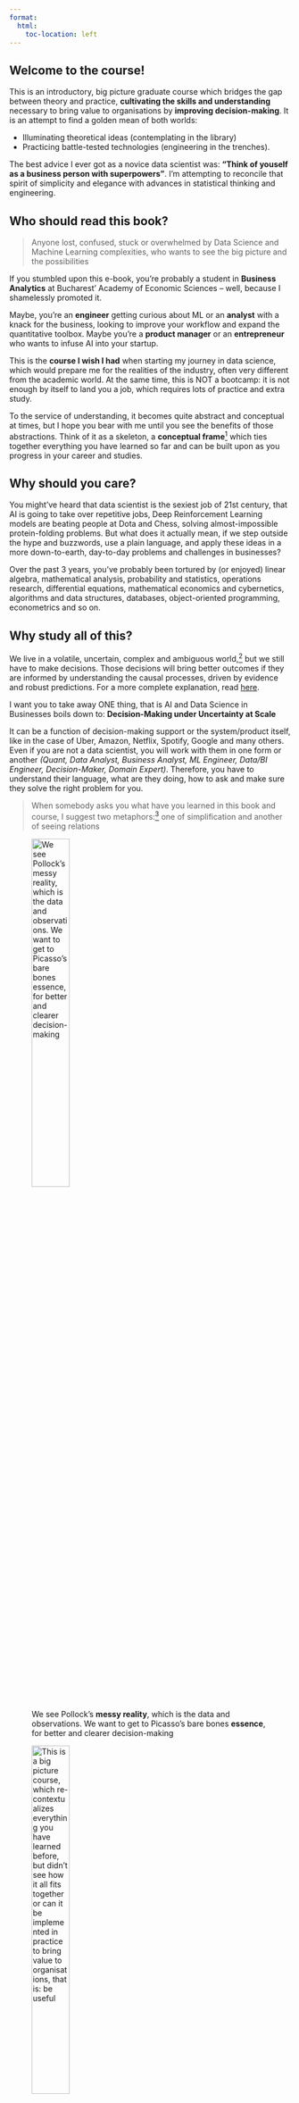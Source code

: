```yaml
---
format:
  html:
    toc-location: left
---
```


## Welcome to the course! {.unnumbered}

This is an introductory, big picture graduate course which bridges the gap between theory and practice, **cultivating the skills and understanding** necessary to bring value to organisations by **improving decision-making**. It is an attempt to find a golden mean of both worlds:

-   Illuminating theoretical ideas (contemplating in the library)
-   Practicing battle-tested technologies (engineering in the trenches).

::: {.column-margin}
The best advice I ever got as a novice data scientist was: **"Think of youself as a business person with superpowers"**. I'm attempting to reconcile that spirit of simplicity and elegance with advances in statistical thinking and engineering. 
:::


::: {.callout-tip}
## Who should read this book?

> Anyone lost, confused, stuck or overwhelmed by Data Science and Machine Learning complexities, who wants to see the big picture and the possibilities

If you stumbled upon this e-book, you're probably a student in **Business Analytics** at Bucharest' Academy of Economic Sciences -- well, because I shamelessly promoted it.

Maybe, you're an **engineer** getting curious about ML or an **analyst** with a knack for the business, looking to improve your workflow and expand the quantitative toolbox. Maybe you're a **product manager** or an **entrepreneur** who wants to infuse AI into your startup.
:::

This is the **course I wish I had** when starting my journey in data science, which would prepare me for the realities of the industry, often very different from the academic world. At the same time, this is NOT a bootcamp: it is not enough by itself to land you a job, which requires lots of practice and extra study.

To the service of understanding, it becomes quite abstract and conceptual at times, but I hope you bear with me until you see the benefits of those abstractions. Think of it as a skeleton, a **conceptual frame**[^index-1] which ties together everything you have learned so far and can be built upon as you progress in your career and studies.

[^index-1]: This course stands on the "shoulders of giants", and I can only aspire to get to the level of clarity and rigor provided by [Hastie/Tibshirani](https://www.statlearning.com/) or [Andrew Ng](https://www.andrewng.org/courses/). However, there is too much content out there, and the roadmap provided here should help you navigate it and find the shortest path towards better decisions in your firm.

## Why should you care?

You might've heard that data scientist is the sexiest job of 21st century, that AI is going to take over repetitive jobs, Deep Reinforcement Learning models are beating people at Dota and Chess, solving almost-impossible protein-folding problems. But what does it actually mean, if we step outside the hype and buzzwords, use a plain language, and apply these ideas in a more down-to-earth, day-to-day problems and challenges in businesses?

Over the past 3 years, you've probably been tortured by (or enjoyed) linear algebra, mathematical analysis, probability and statistics, operations research, differential equations, mathematical economics and cybernetics, algorithms and data structures, databases, object-oriented programming, econometrics and so on.

::: {.callout-tip}
## Why study all of this?

We live in a volatile, uncertain, complex and ambiguous world,[^index-2] but we still have to make decisions. Those decisions will bring better outcomes if they are informed by understanding the causal processes, driven by evidence and robust predictions. For a more complete explanation, read [here](01_fundamentals/background.qmd#why-did-you-study-all-of-that).

I want you to take away ONE thing, that is AI and Data Science in Businesses boils down to: **Decision-Making under Uncertainty at Scale**
:::

[^index-2]: [VUCA: a mental model to better understand the world](https://www.vuca-world.org/where-does-the-term-vuca-come-from/)

It can be a function of decision-making support or the system/product itself, like in the case of Uber, Amazon, Netflix, Spotify, Google and many others. Even if you are not a data scientist, you will work with them in one form or another *(Quant, Data Analyst, Business Analyst, ML Engineer, Data/BI Engineer, Decision-Maker, Domain Expert)*. Therefore, you have to understand their language, what are they doing, how to ask and make sure they solve the right problem for you.

> When somebody asks you what have you learned in this book and course, I suggest two metaphors:[^index-3] one of simplification and another of seeing relations

[^index-3]: Due to my recent philosophical readings, some of the language here has a very specific meaning, which is totally outside the scope. For the curious, I will write a few blog posts outlining some philosophical arguments which struck a chord in me and which I found tremenously useful in day-to-day life.

::: {layout="[29, -10, 40]"}
![We see Pollock's **messy reality**, which is the data and observations. We want to get to Picasso's bare bones **essence**, for better and clearer decision-making](01_fundamentals/img/logo.jpeg "Reality"){.preview-image width="40%"}

![This is a **big picture** course, which re-contextualizes everything you have learned before, but didn't see how it all fits together or can it be implemented in practice to bring value to organisations, that is: be useful](01_fundamentals/img/elephant-blind.jpeg){width="40%"}
:::

## Cybernetics Done Right

::: callout-warning
The idea behind **Cybernetics** curriculum is great: an **interdisciplinary** approach to solving complex economic problems, that is what we know today as **weak/specialised AI**[^index-4].

Unfortunately, the execution is extremely difficult to pull off without a consistent vision, expertise and an account of recent developments. It is even more difficult to put those 80's models in practice, especially in a data-driven age.
:::

[^index-4]: Or data science, if you wish -- at the intersection of computer science, domain expertise (economics), statistics and mathematics. We will dive in more detail and nuance in our first lectures.

Let's go back to the burning question: what I wish I had in a course? It is hard to teach these topics in a way which is both theoretically sound and can be immediately applied.

After recognizing that there is no silver bullet, my conclusion is that following the principles outlined below consistently, dramatically increases the chances of preparing a new generation ready to tackle the messy, ill-defined problems we encounter.

-   Provide motivation for **why** something is important (a field, theory, model, method, technology)
-   Discuss **practical applications** and challenges the firms face, from an insider's perspective. Those are our case-studies.
    - First, we try to deeply understand the problem and frame it in "our" language, that is, clarify and reduce ambiguity
    - Then, we strip the problem to the simplest model, to illuminate some key aspect, like pricing and demand planning decisions. Then, and only then we bring back all the realism and complexities.
    - Applications are based on realistic or real data, which can be messy, hard to access, biased and incomplete
    - Coding up the solutions and software implementations, with the real-world challenges of deploying models and improving decision making
-   Develop a **conceptual undestanding**, an intuition about the problem and the "tool" we think is appropriate in tackling it:
    -   Present the tool theoretically rigorous and sound, but **only where it matters**. More geometry and graphs over equations, more simulations and stories over proofs.
    -   Leverage previous mathematical, statistical, and domain knowledge
    -   For the mathematically inclined, add some elements of abstract math to understand the underlying foundations of these methods and models
-   Use **simulations** as a safe playground [^index-5] that we control, to get a feel for the behavior of models and algorithms.
    -   Implement those in code using best practices, as an engineering exercise
    -   With lots of visualization, especially interactive ones


[^index-5]: I often find myself truly understanding something, only after I code it up and understand the "mechanics" (of a model) well, then try to think of how I would apply it in practice, in different contexts. This hints to the idea that we need some complementary background and tools, some of them right from the beginning of higher education.

Speaking about the **prerequisites**, there are some tools we have to dust off the shelves and cultivate an appreciation of their importance: linear algebra, calculus, probability theory and mathematical statistics. Not least, a confident handle of a programming language like Python or R is essential, such that we can focus on what truly matters.

::: {.column-margin}
Those prerequisites are placed in context of the business practice, with swift reviews and references to resources which should fill in all the gaps.
:::

At the same time, we have to gradually get **rid of the bad habits** that were accumulated: analyses which can't be reproduced, mechanically following a statistical procedure (because the flowchart of statistical tests said so, for example), jumping to a conclusion (as if there is only one, correct, textbook answer), rushing the learning process, handwaving to cover for a poorly articulated argument. On the other side of the spectrum, perfectionism doesn't help either, as this field is inherently iterative and experimental.

[But we need to develop a set of processes to iterate and improve effectively]{.aside}

## Your Unorthodox Guide

Think of me as an industry expert,[^index-6] not an academic pushing you to do homework. Think of the course as a summer school or workshop, rather than required credits and another exam to pass.

[^index-6]: ![See one of my conference talks at BigDataWeek, intended for a mixed tech/business audience: [Pragmatic AI in Google Cloud Platform](https://www.youtube.com/watch?v=02NPR_nDaxQ)](01_fundamentals/img/me.jpeg "Reality"){width="90%"}

I'm a generalist -- navigating uncertainty and complexity to improve decision-making at scale with data and domain-driven software. Here are a few relevant facts about me:

-   Graduate of Cybernetics (2017) and Quantitative Economics (2019)
    -   Did some research in Complex Systems, Agent-Based Modeling, Systems' Dynamics, and Heterodox Economics, which was lots of fun
    -   My serious work was at the intersection of Bayesian Statistics and Machine Learning (thesis, dissertation)
-   Head of Data Science at AdoreMe Tech, with the firm since 2016
    -   Lingerie e-commerce in the U.S., with a PAYG, subscription and try-at-home business models
    -   \$250m revenue in 2022, acquired by Victoria's Secret
    -   70 tech people in Bucharest, over 300 employees
    -   My work involves AI Strategy, Product Management, ML Systems Design
-   Some typical applications of AI in an e-commerce I contributed to:[^experience]
    -   Demand Planning and Inventory Optimization systems to prevent lost sales and excess inventory
    -   Recommender Systems to help users find relevant, personalized items and bundles
    -   Marketing optimizations in Acquisition/Advertisement, Engagement, CRM, Merchandising, Pricing and Promotion
-   Hobbies: 
    -   Reading about "Philosophy as a Way of Life" & Cognitive Science
    -   Painting, Hiking, Jazz/Classical/Metal 
    -   Played chess professionally, but that much stress isn't worth it

[^experience]: I find the idea of "Skin in the Game" very appealing. Therefore, a lot of attention will be given to the **pitfalls**, what can go wrong and what I learned from past mistakes, so that you don't have to repeat them.

[Unfortunately, I have none of the answers of how does Intelligence, Rationality, Wisdom contribute to meaning in life -- at best, some plausible hypotheses]{.aside}

Unsurprisingly, there will be lots of painting metaphors when it comes to simplicity, and cognitive science references when talking about ways in which we're biased and foolish. Chess, of course, inspires analogies of competition, strategy, and tactics to its service. 

You have to know that my concerns are related to a **synoptic integration** of different fields and perspectives over an incremental contribution in a narrow domain. To show how that could be applied in articulating a philosophy for life, here's a deeply personal diagram[^index-8] which emphasises how these different interests fit into a coherent whole. 

[^index-8]: ![Each of these interests and areas have an aspect of "science", craft, worldview, and deep participation / engagement](img/phil_life.png "Philosophy"){width="90%"}

I can't emphasise enough the importance of different levels to "knowing": propositional, procedural, perspectival, and participatory -- as it is not enough to know the facts (or have beliefs), but to know how to do something, to have a perspective of the "world" and a sense of participation in whatever you're engaged in. I mean that we're **agents** in different **arenas** of life, and the sense of meaning comes from an **attunement** to those arenas. We participate in a course of something, which has impact on the environment, which changes us and how we view and relate to the world, self and others.


## Course Roadmap

We start the course with a first module, in which we explore the context of data science in businesses, figure out what does AI mean, and where is it useful. Then, we review important statisical concepts and tools, exapting/repurposing them for our objectives, while remembering the hell we needed those in the first place.

Next, we move on to A/B testing and towards a mindset of causal inference. Once you get a taste of decisions with high stakes, we switch to a predictive, Machine Learning perspective and walk through our workhorse models, which should serve us decades ahead in a wide range of applications: both predictive and exploratory.

Did you get comfortable with ML? Good, because it's time to acknowledge the limitations and get more powerful tools from causal inference, when A/B tests and randomised experiments are unfeasible or unethical, but we can leverage naturally-occuring experiments. This is truly challenging: it is an art and science, in contrast with the auto-magic pattern recognition of ML. It requires deep thinking and understanding.

The icing on the cake is miscellaneous topics dear to me and usually not covered in such a course: Demand Forecasting, Recommender Systems, and Natural Language Processing. All extremely useful in business contexts, but significant tweaks are needed to the models discussed before.

::: {.column-page-inset-right}
```mermaid
%%| label: fig-mermaid
%%| fig-width: 9
%%| fig-cap: |
%%|   Don't let the sheer diversity and breadth of topics intimidate you, 
%%|   as we'll go step by step through each aspect, explaining the why and how.
%%|   In one way or another, there is little you haven't seen here, however the way
%%|   we tie it all together IS challenging.

flowchart TD
  DSc(Decision-Making Under Uncertainty at Scale) -- understanding  --> Stat(Stat Fundamentals) 
  DSc -- business context  --> VUCA[V.U.C.A.] --> App(Applications) --> R[Role in firms] --> PML(ML Process) --> PS(Stat process)
  Stat --> Prob(Probability) --> Es(Estimators) --> Boot(Bootstrap) --> AB(A/B Testing) -- optional --> ExpD[/Causality/]

  DSc -- skills/labs  --> Eng(Engineering) --> Data(Data Wrangling) --> Repr[Reproducibility] --> Pipe(Pipelines) -- advanced --> FS[/Full Stack Apps/]
  ML --> Class(Bayes Classifiers) --> GLM(GLMs) --> T(Tree-based Ensembles) -- advanced --> Caus(Hierarchical Models) --> Misc[/Time Series and Misc/]

  DSc -- workhorse models  --> ML(Statistical Learning) --> Unsup(Dimensionality Reduction) --> Clust(Clustering) -- optional --> RS[/RecSys/] --> Text[/NLP Embeddings/]
```

:::

If you ask what is that engineering branch, you're totally right! During the labs we'll build from the ground up a tech stack for reproducible data analysis, model and data pipelines, culminating in a full-stack data app (with user interface, backend, database), which solves a real-world problem.

That is your final project for the course and something you can brag about in your portfolio and github profile. It sounds complicated, but we have the tools to make it easy for us. Don't worry about getting everything right, but focus on a problem and single area from the course you're passionate about: be it data visualization, ML, statistics or sheer engineering curiosity.

